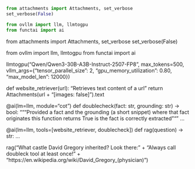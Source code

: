 ```python
from attachments import Attachments, set_verbose
set_verbose(False)

from ovllm import llm, llmtogpu
from functai import ai
```

from attachments import Attachments, set_verbose
set_verbose(False)

from ovllm import llm, llmtogpu
from functai import ai

llmtogpu("Qwen/Qwen3-30B-A3B-Instruct-2507-FP8",
        max_tokens=500, 
vllm_args={"tensor_parallel_size": 2, "gpu_memory_utilization": 0.80,
"max_model_len": 12000})

def website_retriever(url):
    "Retrieves text content of a url"
    return Attachments(url + "[images: false]").text

@ai(lm=llm, module="cot")
def doublecheck(fact: str, grounding: str) -> bool:
    """Provided a fact and the grounding (a short snippet) 
    where that fact originates this function returns True 
    is the fact is correctly extracted
    """
    ...

@ai(lm=llm, tools=[website_retriever, doublecheck])
def rag(question) -> str:
    ...

rag("What castle David Gregory inherited? Look there:" +
    "Always call doubleck tool at least once!" +
    "https://en.wikipedia.org/wiki/David_Gregory_(physician)")